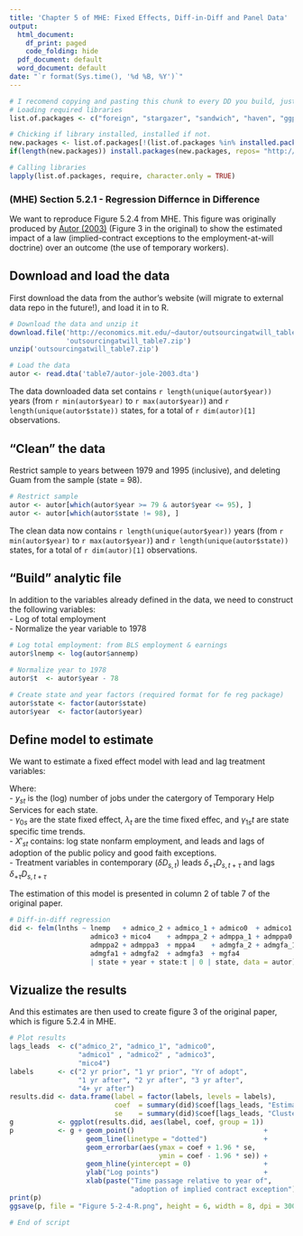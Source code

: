 ```yaml
---
title: 'Chapter 5 of MHE: Fixed Effects, Diff-in-Diff and Panel Data'
output:
  html_document:
    df_print: paged
    code_folding: hide
  pdf_document: default
  word_document: default
date: "`r format(Sys.time(), '%d %B, %Y')`"
---
```


```r
# I recomend copying and pasting this chunk to every DD you build, just change the list of packages you need for your code to run.
# Loading required libraries
list.of.packages <- c("foreign", "stargazer", "sandwich", "haven", "ggplot2", "lfe")

# Chicking if library installed, installed if not. 
new.packages <- list.of.packages[!(list.of.packages %in% installed.packages()[,"Package"])]
if(length(new.packages)) install.packages(new.packages, repos= "http://cran.cnr.berkeley.edu/") 

# Calling libraries 
lapply(list.of.packages, require, character.only = TRUE)
```

### (MHE) Section 5.2.1 - Regression Differnce in Difference 

We want to reproduce Figure 5.2.4 from MHE. This figure was originally produced by [Autor (2003)](http://economics.mit.edu/files/589) (Figure 3 in the original) to show the estimated impact of a law (implied-contract exceptions to the employment-at-will doctrine) over an outcome (the use of temporary workers).

## Download and load the data

First download the data from the author's website (will migrate to external data repo in the future!), and load it in to R. 

```r
# Download the data and unzip it
download.file('http://economics.mit.edu/~dautor/outsourcingatwill_table7.zip', 
              'outsourcingatwill_table7.zip')
unzip('outsourcingatwill_table7.zip')
```   

```r
# Load the data
autor <- read.dta('table7/autor-jole-2003.dta')
```


The data downloaded data set contains `r length(unique(autor$year))` years (from `r min(autor$year)` to `r max(autor$year)`) and `r length(unique(autor$state))` states, for a total of `r dim(autor)[1]` observations.


## "Clean" the data
Restrict sample to years between 1979 and 1995 (inclusive), and deleting Guam from the sample (state = 98). 

```r
# Restrict sample
autor <- autor[which(autor$year >= 79 & autor$year <= 95), ]
autor <- autor[which(autor$state != 98), ]
```

The clean data now contains `r length(unique(autor$year))` years (from `r min(autor$year)` to `r max(autor$year)`) and `r length(unique(autor$state))` states, for a total of `r dim(autor)[1]` observations.

## "Build" analytic file

In addition to the variables already defined in the data, we need to construct the following variables:  
 - Log of total employment  
 - Normalize the year variable to 1978  


```r
# Log total employment: from BLS employment & earnings
autor$lnemp <- log(autor$annemp)

# Normalize year to 1978
autor$t  <- autor$year - 78

# Create state and year factors (required format for fe reg package)
autor$state <- factor(autor$state)
autor$year  <- factor(autor$year)
```

## Define model to estimate

We want to estimate a fixed effect model with lead and lag treatment variables:
\begin{align}
y_{st} = \gamma_{0s}  + \gamma_{1s} t + \lambda_{t}  +  \sum_{\tau = 0}^{m} \delta_{-\tau} D_{s, t - \tau}  + 
\sum_{\tau = 1}^{q} \delta_{+\tau} D_{s, t + \tau} + X'_{st} \beta + \varepsilon_{st}
\end{align}



Where:  
 - $y_{st}$ is the (log) number of jobs under the catergory of Temporary Help Services for each state.  
 - $\gamma_{0s}$  are the state fixed effect,  $\lambda_{t}$ are the time fixed effec, and $\gamma_{1s} t$ are state specific time trends.   
 - $X'_{st}$ contains: log state nonfarm employment, and leads and lags of adoption of the public policy and good faith exceptions.  
 - Treatment variables in contemporary ($\delta D_{s, t}$) leads $\delta_{+\tau} D_{s, t + \tau}$ and lags $\delta_{+\tau} D_{s, t + \tau}$
 
 
The estimation of this model is presented in column 2 of table 7 of the original paper. 

```r

# Diff-in-diff regression
did <- felm(lnths ~ lnemp   + admico_2 + admico_1 + admico0  + admico1  + admico2 + 
                    admico3 + mico4    + admppa_2 + admppa_1 + admppa0  + admppa1 +
                    admppa2 + admppa3  + mppa4    + admgfa_2 + admgfa_1 + admgfa0 +
                    admgfa1 + admgfa2  + admgfa3  + mgfa4
                    | state + year + state:t | 0 | state, data = autor)

```

## Vizualize the results
And this estimates are then used to create figure 3 of the original paper, which is figure 5.2.4 in MHE. 

```r
# Plot results
lags_leads  <- c("admico_2", "admico_1", "admico0",
                 "admico1" , "admico2" , "admico3",
                 "mico4")
labels      <- c("2 yr prior", "1 yr prior", "Yr of adopt",
                 "1 yr after", "2 yr after", "3 yr after",
                 "4+ yr after")
results.did <- data.frame(label = factor(labels, levels = labels),
                          coef  = summary(did)$coef[lags_leads, "Estimate"] * 100,
                          se    = summary(did)$coef[lags_leads, "Cluster s.e."] * 100)
g           <- ggplot(results.did, aes(label, coef, group = 1))
p           <- g + geom_point()                                +
                   geom_line(linetype = "dotted")              + 
                   geom_errorbar(aes(ymax = coef + 1.96 * se,
                                     ymin = coef - 1.96 * se)) +
                   geom_hline(yintercept = 0)                  +
                   ylab("Log points")                          +
                   xlab(paste("Time passage relative to year of",
                              "adoption of implied contract exception"))
print(p)
ggsave(p, file = "Figure 5-2-4-R.png", height = 6, width = 8, dpi = 300)

# End of script
``` 

